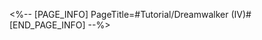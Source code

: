 <%-- [PAGE_INFO]
PageTitle=#Tutorial/Dreamwalker (IV)#
[END_PAGE_INFO] --%>
{{Tutorial
|sort      = 606605
|title     = Dreamwalker (IV)
|subtitle  = 
|type      = 
|about     = 
|image1    = Tutorial Dreamwalker (IV) 1.png{{subst:void|<!--$UPLOAD:<<SpriteOutput/TutorialPic/TutorialPage_606605.png>-<Tutorial Dreamwalker (IV) 1.png>>}}
|text1     = Interacting with {{Color|h|nobold=1|unused Bubble Tower}} will {{Color|h|nobold=1|increase the number of Bubble Charges that can be used}}. The number of Bubble Charges that can be carried at any time cannot exceed {{Color|h|nobold=1|5}}.
}}